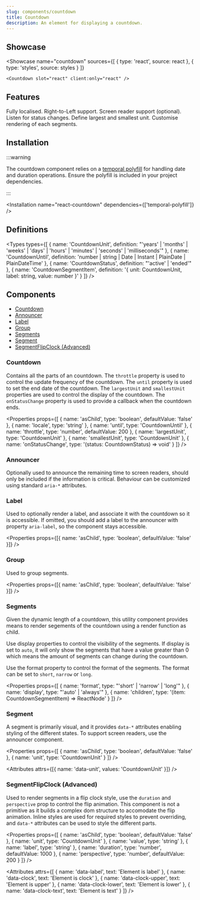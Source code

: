 ```yaml
---
slug: components/countdown
title: Countdown
description: An element for displaying a countdown.
---
```



## Showcase

<Showcase
	name="countdown"
	sources={[
		{ type: 'react', source: react },
		{ type: 'styles', source: styles }
	]}
>
	<Countdown slot="react" client:only="react" />
</Showcase>

## Features

<Features>
	<Feature>Fully localised.</Feature>
	<Feature>Right-to-Left support.</Feature>
	<Feature>Screen reader support (optional).</Feature>
	<Feature>Listen for status changes.</Feature>
	<Feature>Define largest and smallest unit.</Feature>
	<Feature>Customise rendering of each segments.</Feature>
</Features>

## Installation

:::warning

The countdown component relies on a [temporal polyfill](https://www.npmjs.com/package/temporal-polyfill) for handling date and duration operations. Ensure the polyfill is included in your project dependencies.

:::

<Installation name="react-countdown" dependencies={['temporal-polyfill']} />

## Definitions

<Types
	types={[
		{
			name: 'CountdownUnit',
			definition:
				"'years' | 'months' | 'weeks' | 'days' | 'hours' | 'minutes' | 'seconds' | 'milliseconds'"
		},
		{
			name: 'CountdownUntil',
			definition:
				'number | string | Date | Instant | PlainDate | PlainDateTime'
		},
		{
			name: 'CountdownStatus',
			definition: "'active' | 'ended'"
		},
		{
			name: 'CountdownSegmentItem',
			definition: '{ unit: CountdownUnit, label: string, value: number }'
		}
	]}
/>

## Components

-   [Countdown](#countdown)
-   [Announcer](#announcer)
-   [Label](#label)
-   [Group](#group)
-   [Segments](#segments)
-   [Segment](#segment)
-   [SegmentFlipClock (Advanced)](#segmentflipclock-advanced)

### Countdown

Contains all the parts of an countdown. The `throttle` property is used to control the update frequency of the countdown. The `until` property is used to set the end date of the countdown. The `largestUnit` and `smallestUnit` properties are used to control the display of the countdown. The `onStatusChange` property is used to provide a callback when the countdown ends.

<Properties
	props={[
		{ name: 'asChild', type: 'boolean', defaultValue: 'false' },
		{ name: 'locale', type: 'string' },
		{ name: 'until', type: 'CountdownUntil' },
		{ name: 'throttle', type: 'number', defaultValue: 200 },
		{ name: 'largestUnit', type: 'CountdownUnit' },
		{ name: 'smallestUnit', type: 'CountdownUnit' },
		{ name: 'onStatusChange', type: '(status: CountdownStatus) => void' }
	]}
/>

### Announcer

Optionally used to announce the remaining time to screen readers, should only be included if the information is critical. Behaviour can be customized using standard `aria-*` attributes.

### Label

Used to optionally render a label, and associate it with the countdown so it is accessible. If omitted, you should add a label to the announcer with property `aria-label`, so the component stays accessible.

<Properties
	props={[{ name: 'asChild', type: 'boolean', defaultValue: 'false' }]}
/>

### Group

Used to group segments.

<Properties
	props={[{ name: 'asChild', type: 'boolean', defaultValue: 'false' }]}
/>

### Segments

Given the dynamic length of a countdown, this utility component provides means to render segements of the countdown using a render function as child.

Use display properties to control the visibility of the segments. If display is set to `auto`, it will only show the segments that have a value greater than 0 which means the amount of segments can change during the countdown.

Use the format property to control the format of the segments. The format can be set to `short`, `narrow` or `long`.

<Properties
	props={[
		{ name: 'format', type: "'short' | 'narrow' | 'long'" },
		{ name: 'display', type: "'auto' | 'always'" },
		{ name: 'children', type: '(item: CountdownSegmentItem) => ReactNode' }
	]}
/>

### Segment

A segment is primarily visual, and it provides `data-*` attributes enabling styling of the different states. To support screen readers, use the announcer component.

<Properties
	props={[
		{ name: 'asChild', type: 'boolean', defaultValue: 'false' },
		{ name: 'unit', type: 'CountdownUnit' }
	]}
/>

<Attributes attrs={[{ name: 'data-unit', values: 'CountdownUnit' }]} />

### SegmentFlipClock (Advanced)

Used to render segments in a flip clock style, use the `duration` and `perspective` prop to control the flip animation. This component is not a primitive as it builds a complex dom structure to accomodate the flip animation. Inline styles are used for required styles to prevent overriding, and `data-*` attributes can be used to style the different parts.

<Properties
	props={[
		{ name: 'asChild', type: 'boolean', defaultValue: 'false' },
		{ name: 'unit', type: 'CountdownUnit' },
		{ name: 'value', type: 'string' },
		{ name: 'label', type: 'string' },
		{ name: 'duration', type: 'number', defaultValue: 1000 },
		{ name: 'perspective', type: 'number', defaultValue: 200 }
	]}
/>

<Attributes
	attrs={[
		{ name: 'data-label', text: 'Element is label' },
		{ name: 'data-clock', text: 'Element is clock' },
		{ name: 'data-clock-upper', text: 'Element is upper' },
		{ name: 'data-clock-lower', text: 'Element is lower' },
		{ name: 'data-clock-text', text: 'Element is text' }
	]}
/>
